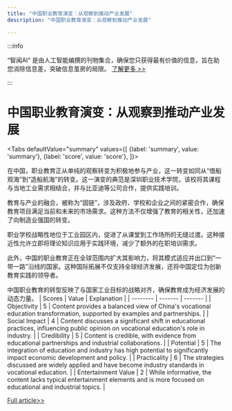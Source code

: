 ```yaml
---
title: "中国职业教育演变：从观察到推动产业发展"
description: "中国职业教育演变：从观察到推动产业发展"

---
```



:::info

“智闻AI“ 是由人工智能编撰的刊物集合，确保您只获得最有价值的信息，旨在助您消除信息差，突破信息茧房的局限。  [了解更多 >>](/)

:::

# 中国职业教育演变：从观察到推动产业发展


<Tabs
	defaultValue="summary"
	values={[
	{label: 'summary', value: 'summary'},
	{label: 'score', value: 'score'},
]}>
<TabItem value="summary">


在中国，职业教育正从单纯的观察转变为积极地参与产业，这一转变如同从“借船观海”到“造船航海”的转变。这一演变的典范是深圳职业技术学院，该校将其课程与当地工业需求相结合，并与比亚迪等公司合作，提供实践培训。

教育与产业的融合，被称为“固链”，涉及政府、学校和企业之间的紧密合作，确保教育项目满足当前和未来的市场需求。这种方法不仅增强了教育的相关性，还加速了向制造业强国的转变。

职业学校战略性地位于工业园区内，促进了从课堂到工作场所的无缝过渡。这种接近性允许立即将理论知识应用于实践环境，减少了额外的在职培训需求。

此外，中国的职业教育正在全球范围内扩大其影响力，将其模式适应并出口到“一带一路”沿线的国家。这种国际拓展不仅支持全球经济发展，还将中国定位为创新教育实践的领导者。

中国职业教育的转型反映了与国家工业目标的战略对齐，确保教育成为经济发展的动态力量。
</TabItem>
<TabItem value="score">
	| Scores     | Value   | Explanation |
	| -------- | ------- | ------- |
	| Objectivity  | 5    | Content provides a balanced view of China's vocational education transformation, supported by examples and partnerships.    |
	| Social Impact | 4     | Content discusses a significant shift in educational practices, influencing public opinion on vocational education's role in industry.    |
	| Credibility    | 5    | Content is credible, with evidence from educational partnerships and industrial collaborations.    |
	| Potential    | 5    | The integration of education and industry has high potential to significantly impact economic development and policy.    |
	| Practicality    | 6    | The strategies discussed are widely applied and have become industry standards in vocational education.    |
	| Entertainment Value    | 2    | While informative, the content lacks typical entertainment elements and is more focused on educational and industrial topics.    |
</TabItem>
</Tabs>

[Full article>>](https://china.cankaoxiaoxi.com/#/detailsPage/ruick/b75adf40e1f348aea1033b9f86896f59/1/2024-06-20)
